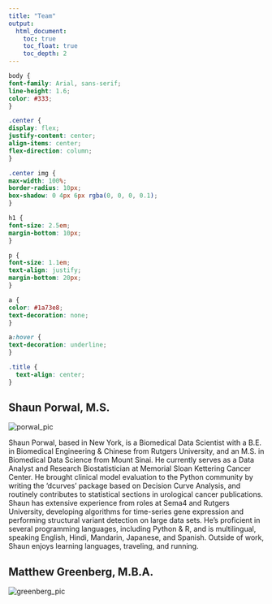 ```yaml
---
title: "Team"
output: 
  html_document:
    toc: true
    toc_float: true
    toc_depth: 2
---
```


```css
body {
font-family: Arial, sans-serif;
line-height: 1.6;
color: #333;
}

.center {
display: flex;
justify-content: center;
align-items: center;
flex-direction: column;
}

.center img {
max-width: 100%;
border-radius: 10px;
box-shadow: 0 4px 6px rgba(0, 0, 0, 0.1);
}

h1 {
font-size: 2.5em;
margin-bottom: 10px;
}

p {
font-size: 1.1em;
text-align: justify;
margin-bottom: 20px;
}

a {
color: #1a73e8;
text-decoration: none;
}

a:hover {
text-decoration: underline;
}

.title {
  text-align: center;
}

```

<div class="center">
  <h2>Shaun Porwal, M.S.</h2>
  <img src="pics/team_pics/porwal_pic.png" alt="porwal_pic">
  <!-- <h3>Founder</h3> -->
</div>

Shaun Porwal, based in New York, is a Biomedical Data Scientist with a B.E. in Biomedical Engineering & Chinese from Rutgers University, and an M.S. in Biomedical Data Science from Mount Sinai. He currently serves as a Data Analyst and Research Biostatistician at Memorial Sloan Kettering Cancer Center. He brought clinical model evaluation to the Python community by writing the 'dcurves' package based on Decision Curve Analysis, and routinely contributes to statistical sections in urological cancer publications. Shaun has extensive experience from roles at Sema4 and Rutgers University, developing algorithms for time-series gene expression and performing structural variant detection on large data sets. He's proficient in several programming languages, including Python & R, and is multilingual, speaking English, Hindi, Mandarin, Japanese, and Spanish. Outside of work, Shaun enjoys learning languages, traveling, and running.

<div class="center">
  <h2>Matthew Greenberg, M.B.A.</h2>
  <img src="pics/team_pics/greenberg_pic.png" alt="greenberg_pic">
  <!-- <h3>Founder</h3> -->
</div>






